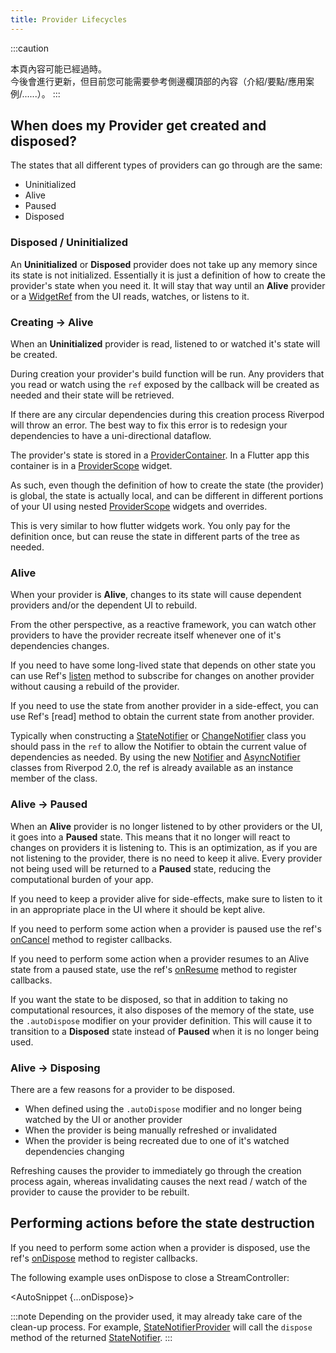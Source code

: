 ---
title: Provider Lifecycles
---


:::caution
<!---
The content of this page may be outdated.  
It will be updated in the future, but for now you may want to refer to the content
in the top of the sidebar instead (introduction/essentials/case-studies/...)
-->
本頁內容可能已經過時。  
今後會進行更新，但目前您可能需要參考側邊欄頂部的內容（介紹/要點/應用案例/......）。
:::

## When does my Provider get created and disposed?

The states that all different types of providers can go through are the same:

- Uninitialized
- Alive
- Paused
- Disposed

### Disposed / Uninitialized

An **Uninitialized** or **Disposed** provider does not take up any memory since its state is not initialized.
Essentially it is just a definition of how to create the provider's state when you need it.
It will stay that way until an **Alive** provider or a [WidgetRef] from the UI reads, watches, or listens to it.

### Creating -> Alive

When an **Uninitialized** provider is read, listened to or watched it's state will be created.

During creation your provider's build function will be run. 
Any providers that you read or watch using the `ref` exposed by the callback will be created as needed and their state will be retrieved.

If there are any circular dependencies during this creation process Riverpod will throw an error.
The best way to fix this error is to redesign your dependencies to have a uni-directional dataflow.

The provider's state is stored in a [ProviderContainer]. In a Flutter app this container is in a [ProviderScope] widget.

As such, even though the definition of how to create the state (the provider) is global, the state is actually local,
and can be different in different portions of your UI using nested [ProviderScope] widgets and overrides.

This is very similar to how flutter widgets work. You only pay for the definition once, but can reuse the state in different parts of the tree as needed.

### Alive

When your provider is **Alive**, changes to its state will cause dependent providers and/or the dependent UI to rebuild.

From the other perspective, as a reactive framework, you can watch other providers to have the provider recreate itself whenever one of it's dependencies changes.

If you need to have some long-lived state that depends on other state you can use Ref's [listen] method to subscribe for changes on another provider without causing a rebuild of the provider.

If you need to use the state from another provider in a side-effect, you can use Ref's [read] method to obtain the current state from another provider.

Typically when constructing a [StateNotifier] or [ChangeNotifier] class you should pass in the `ref` to allow the Notifier to obtain the current value of dependencies as needed. By using the new [Notifier] and [AsyncNotifier] classes from Riverpod 2.0, the ref is already available as an instance member of the class.

### Alive -> Paused
When an **Alive** provider is no longer listened to by other providers or the UI, it goes into a **Paused** state. 
This means that it no longer will react to changes on providers it is listening to.
This is an optimization, as if you are not listening to the provider, there is no need to keep it alive. 
Every provider not being used will be returned to a **Paused** state, reducing the computational burden of your app.

If you need to keep a provider alive for side-effects, make sure to listen to it in an appropriate place in the UI where it should be kept alive.

If you need to perform some action when a provider is paused use the ref's [onCancel] method to register callbacks.

If you need to perform some action when a provider resumes to an Alive state from a paused state, use the ref's [onResume] method to register callbacks.

If you want the state to be disposed, so that in addition to taking no computational resources, it also disposes of the memory of the state, use the `.autoDispose` modifier on your provider definition.
This will cause it to transition to a **Disposed** state instead of **Paused** when it is no longer being used.

### Alive -> Disposing

There are a few reasons for a provider to be disposed.

- When defined using the `.autoDispose` modifier and no longer being watched by the UI or another provider
- When the provider is being manually refreshed or invalidated
- When the provider is being recreated due to one of it's watched dependencies changing

Refreshing causes the provider to immediately go through the creation process again, whereas invalidating causes the next read / watch of the provider to cause the provider to be rebuilt.

## Performing actions before the state destruction
If you need to perform some action when a provider is disposed, use the ref's [onDispose] method to register callbacks.

The following example uses onDispose to close a StreamController:

<AutoSnippet {...onDispose}></AutoSnippet>

:::note
Depending on the provider used, it may already take care of the clean-up process.
For example, [StateNotifierProvider] will call the `dispose` method of the returned [StateNotifier].
:::

[onDispose]: https://pub.dev/documentation/riverpod/latest/riverpod/Ref/onDispose.html
[listen]: https://pub.dev/documentation/riverpod/latest/riverpod/Ref/listen.html
[onCancel]: https://pub.dev/documentation/riverpod/latest/riverpod/Ref/onCancel.html
[onResume]: https://pub.dev/documentation/riverpod/latest/riverpod/Ref/onResume.html
[ProviderContainer]: https://pub.dev/documentation/riverpod/latest/riverpod/ProviderContainer-class.html
[Notifier]: https://pub.dev/documentation/riverpod/latest/riverpod/Notifier-class.html
[AsyncNotifier]: https://pub.dev/documentation/riverpod/latest/riverpod/AsyncNotifier-class.html
[ProviderScope]: https://pub.dev/documentation/flutter_riverpod/latest/flutter_riverpod/ProviderScope-class.html
[WidgetRef]: https://pub.dev/documentation/flutter_riverpod/latest/flutter_riverpod/WidgetRef-class.html
[StateNotifier]: https://pub.dev/documentation/state_notifier/latest/state_notifier/StateNotifier-class.html
[StateNotifierProvider]: https://pub.dev/documentation/riverpod/latest/riverpod/StateNotifierProvider-class.html
[StreamController]: https://api.dart.dev/stable/2.15.1/dart-async/StreamController-class.html
[ChangeNotifier]: https://api.flutter.dev/flutter/foundation/ChangeNotifier-class.html
